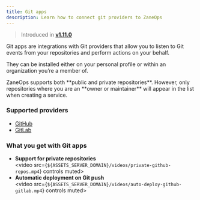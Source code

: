 ```yaml
---
title: Git apps
description: Learn how to connect git providers to ZaneOps
---
```


> Introduced in [**v1.11.0**](/changelog/v11)

Git apps are integrations with Git providers that allow you to listen to Git events from your repositories and perform actions on your behalf.

They can be installed either on your personal profile or within an organization you’re a member of.

<Aside type="note" title="Public repositories">
ZaneOps supports both **public and private repositories**. 
However, only repositories where you are an **owner or maintainer** will appear in the list when creating a service.
</Aside>

### Supported providers

- [GitHub](../github)
- [GitLab](../gitlab)


### What you get with Git apps

- **Support for private repositories**  
    <video src={`${ASSETS_SERVER_DOMAIN}/videos/private-github-repos.mp4`} controls muted></video>
- **Automatic deployment on Git push**  
    <video src={`${ASSETS_SERVER_DOMAIN}/videos/auto-deploy-github-gitlab.mp4`} controls muted></video>